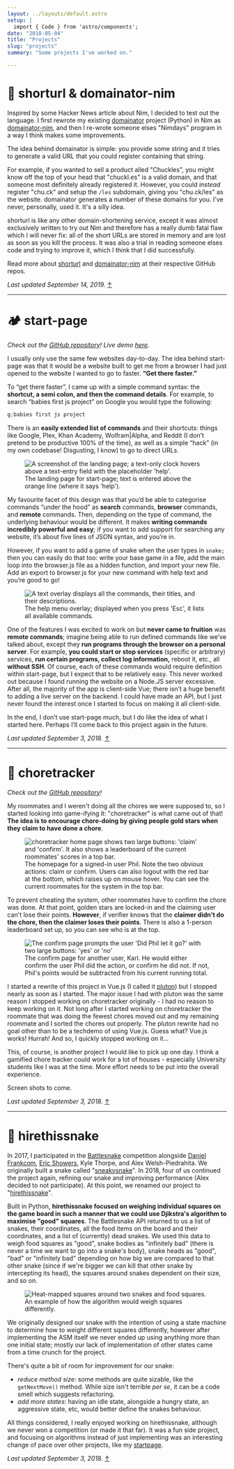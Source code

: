 ```yaml
---
layout: ../layouts/default.astro
setup: |
  import { Code } from 'astro/components';
date: "2018-05-04"
title: "Projects"
slug: "projects"
summary: "Some projects I've worked on."

---
```


# 🔗 shorturl & domainator-nim

Inspired by some Hacker News article about Nim, I decided to test out the
language. I first rewrote my existing
[domainator](https://github.com/phildenhoff/domainator) project (Python) in
Nim as [domainator-nim](https://github.com/phildenhoff/domainator-nim), and
then I re-wrote someone elses "Nimdays" program in a way I think makes some
improvements.

The idea behind domainator is simple: you provide some string and it tries to
generate a valid URL that you could register containing that string.

For example, if you wanted to sell a product alled "Chuckles", you might
know off the top of your head that "chuckl.es" is a valid domain, and that
someone most definitely already registered it. However, you could *instead*
register "chu.ck" and setup the `/les` subdomain, giving you "chu.ck/les" as
the website. domainator generates a number of these domains for you. I've
never, personally, used it. It's a silly idea.

shorturl is like any other domain-shortening service, except it was almost
exclusively written to try out Nim and therefore has a really dumb fatal flaw
which I will never fix: all of the short URLs are stored in memory and are
lost as soon as you kill the process. It was also a trial in reading someone
elses code and trying to improve it, which I think that I did successfully.

Read more about [shorturl](https://github.com/phildenhoff/shorturl) and
[domainator-nim](https://github.com/phildenhoff/domainator-nim) at their
respective GitHub repos.

_Last updated September 14, 2019._ [↑](#)

---

# 🏕️ start-page
_Check out the [GitHub repository](https://github.com/phildenhoff/start-page)! Live demo [here](https://start.denhoff.ca)._

I usually only use the same few websites day-to-day. The idea behind start-page was that it would be a website built to get me from a browser I had just opened to the website I wanted to go to faster. **“Get there faster.”**

To “get there faster”, I came up with a simple command syntax: the **shortcut, a semi colon, and then the command details**. For example, to search “babies first js project” on Google you would type the following:

```js
g;babies first js project
```

There is an **easily extended list of commands** and their shortcuts: things like Google, Plex, Khan Academy, Wolfram|Alpha, and Reddit (I don’t pretend to be productive 100% of the time), as well as a simple “hack” (in my own codebase! Disgusting, I know) to go to direct URLs.

<figure>
  <img src="/assets/projects/startpage_v1/start.png"
alt="A screenshot of the landing page; a text-only clock hovers above a text-entry field with the placeholder 'help'." />
<figcaption>The landing page for start-page; text is entered above the orange line (where it says 'help').</figcaption>
</figure>

My favourite facet of this design was that you’d be able to categorise commands “under the hood” as **search** commands, **browser** commands, and **remote** commands. Then, depending on the type of command, the underlying behaviour would be different. It makes **writing commands incredibly powerful and easy**; if you want to add support for searching any website, it’s about five lines of JSON syntax, and you’re in.

However, if you want to add a game of snake when the user types in `snake;` then you can easily do that too: write your base game in a file, add the main loop into the browser.js file as a hidden function, and import your new file. Add an export to browser.js for your new command with help text and you’re good to go!

<figure>
<img src="/assets/projects/startpage_v1/start_overlay.png"
alt="A text overlay displays all the commands, their titles, and their descriptions." />
<figcaption>The help menu overlay; displayed when you press 'Esc', it lists all available commands.</figcaption>
</figure>

One of the features I was excited to work on but **never came to fruition** was **remote commands**; imagine being able to run defined commands like we’ve talked about, except they **run programs through the browser on a personal server**. For example, **you could start or stop services** (specific or arbitrary) services, **run certain programs, collect log information,** reboot it, etc., all **without SSH**. Of course, each of these commands would require definition within start-page, but I expect that to be relatively easy. This never worked out because I found running the website on a Node.JS server excessive. After all, the majority of the app is client-side Vue; there isn’t a huge benefit to adding a live server on the backend. I could have made an API, but I just never found the interest once I started to focus on making it all client-side.

In the end, I don’t use start-page much, but I do like the idea of what I started here. Perhaps I’ll come back to this project again in the future.

_Last updated September 3, 2018._ [↑](#)

---

# 🧹 choretracker
_Check out the [GitHub repository](https://github.com/phildenhoff/choretracker)!_

My roommates and I weren't doing all the chores we were supposed to, so I started looking
into game-ifying it: "choretracker" is what came out of that! **The idea is to encourage
chore-doing by giving people gold stars when they claim to have done a chore**.

<figure>
<img
src="/assets/projects/choretracker/homepage_v1.png"
alt="choretracker home page shows two large buttons: 'claim' and 'confirm'. It also shows a leaderboard of the current roommates' scores in a top bar."/>
<figcaption>The homepage for a signed-in user Phil. Note the two obvious actions: claim or confirm. Users can also logout with the red bar at the bottom, which raises up on  mouse hover. You can see the current roommates for the system in the top bar.</figcaption>
</figure>

To prevent cheating the system, other roommates have to confirm the chore was done. At that point,
golden stars are locked-in and the claiming user can't lose their points. **However**, if
verifier knows that the **claimer didn't do the chore, then the claimer loses their
points**. There is also a 1-person leaderboard set up, so you can see who is at the top.

<figure>
<img
src="/assets/projects/choretracker/confirm_v1.png"
alt="The confirm page prompts the user 'Did Phil let it go?' with two large buttons: 'yes' or 'no'" />
<figcaption>The confirm page for another user, Karl. He would either confirm the user Phil did the action, or confirm he did not. If not, Phil's points would be subtracted from his current running total.</figcaption>
</figure>

I started a rewrite of this project in Vue.js (I called it
[pluton](https://github.com/phildenhoff/pluton-web)) but I stopped nearly as soon as I
started. The major issue I had with pluton was the same reason I stopped working on
choretracker originally - I had no reason to keep working on it. Not long after I started
working on choretracker the roommate that was doing the fewest chores moved out and my
remaining roommate and I sorted the chores out properly. The pluton rewrite had no goal
other than to be a techdemo of using Vue.js. Guess what? Vue.js works! Hurrah! And so,
I quickly stopped working on it...

This, of course, is another project I would like to pick up one day. I think a gamified
chore tracker could work for a lot of houses - especially University students like I was
at the time. More effort needs to be put into the overall experience.

Screen shots to come.

_Last updated September 3, 2018._ [↑](#)

---

# 🐍 hirethissnake

In 2017, I participated in the [Battlesnake](https://www.battlesnake.io/) competition
alongside  [Daniel Frankcom](https://www.linkedin.com/in/daniel-frankcom-28a30a82/),
[Eric Showers](http://eric-showers.me/), Kyle Thorpe, and Alex Welsh-Piedrahita. We
originally built a snake called "[sneakysnake](https://github.com/hirethissnake/2017)". In 2018,
four of us continued the project again, refining our snake and improving performance
(Alex decided to not participate). At this point, we renamed our project to
"[hirethissnake](https://github.com/hirethissnake/2018)".

Built in Python, **hirethissnake focused on weighing individual squares on the game board in
such a manner that we could use Djikstra's algorithm to maximise "good" squares**. The
Battlesnake API returned to us a list of snakes, their coordinates, all the food items on
the board and their coordinates, and a list of (currently) dead snakes. We used this data
to weigh food squares as "good", snake bodies as "infinitely bad" (there is never a time
we want to go into a snake's body), snake heads as "good", "bad" or "infinitely bad"
depending on how big we are compared to that other snake (since if we're bigger we can
kill that other snake by intercepting its head), the squares around snakes dependent
on their size, and so on.

<figure>
<img src="/assets/projects/hirethissnake/snakes.svg"
alt="Heat-mapped squares around two snakes and food squares." />
<figcaption>An example of how the algorithm would weigh squares differently.</figcaption>
</figure>

We originally designed our snake with the intention of using a state machine to determine
how to weight different squares differently, however after implementing the ASM itself we
never ended up using anything more than one initial state; mostly our lack of
implementation of other states came from a time crunch for the project.

There's quite a bit of room for improvement for our snake:

 - *reduce method size*: some methods are quite sizable, like the `getNextMove()` method.
 While size isn't terrible _per se_, it can be a code smell which suggests refactoring.
 - *add more states*: having an idle state, alongside a hungry state, an aggressive state,
 etc, would better define the snakes behaviour.

All things considered, I really enjoyed working on hirethissnake, although we never won
a competition (or made it that far). It was a fun side project, and focusing on algorithms
instead of just implementing was an interesting change of pace over other projects, like
my [startpage](#start-page).

_Last updated September 3, 2018._ [↑](#)
